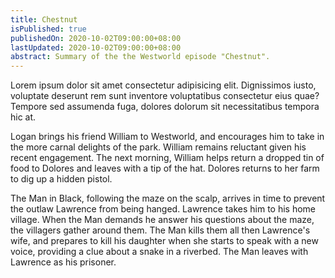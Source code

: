 ```yaml
---
title: Chestnut
isPublished: true
publishedOn: 2020-10-02T09:00:00+08:00
lastUpdated: 2020-10-02T09:00:00+08:00
abstract: Summary of the the Westworld episode "Chestnut".
---
```



<Paragraph size={Paragraph.size.LARGE} maxWidthProse>
  Lorem ipsum dolor sit amet consectetur adipisicing elit. Dignissimos iusto,
  voluptate deserunt rem sunt inventore voluptatibus consectetur eius quae?
  Tempore sed assumenda fuga, dolores dolorum sit necessitatibus tempora hic at.
</Paragraph>

Logan brings his friend William to Westworld, and encourages him to take in the more carnal delights of the park. William remains reluctant given his recent engagement. The next morning, William helps return a dropped tin of food to Dolores and leaves with a tip of the hat. Dolores returns to her farm to dig up a hidden pistol.

The Man in Black, following the maze on the scalp, arrives in time to prevent the outlaw Lawrence from being hanged. Lawrence takes him to his home village. When the Man demands he answer his questions about the maze, the villagers gather around them. The Man kills them all then Lawrence's wife, and prepares to kill his daughter when she starts to speak with a new voice, providing a clue about a snake in a riverbed. The Man leaves with Lawrence as his prisoner.
